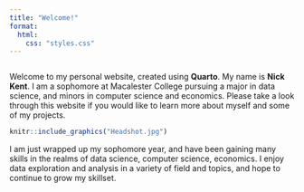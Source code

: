```yaml
---
title: "Welcome!"
format: 
  html:
    css: "styles.css"
---
```


::: {.intro style="float:right"}
Welcome to my personal website, created using **Quarto**. My name is **Nick Kent**. I am a sophomore at Macalester College pursuing a major in data science, and minors in computer science and economics. Please take a look through this website if you would like to learn more about myself and some of my projects.

```r
knitr::include_graphics("Headshot.jpg")
```

I am just wrapped up my sophomore year, and have been gaining many skills in the realms of data science, computer science, economics. I enjoy data exploration and analysis in a variety of field and topics, and hope to continue to grow my skillset.
:::
